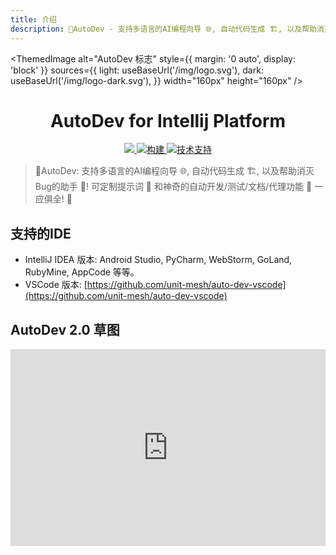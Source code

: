 ```yaml
---
title: 介绍
description: 🧙‍AutoDev - 支持多语言的AI编程向导 🌐, 自动代码生成 🏗️, 以及帮助消灭Bug的助手 🐞!
---
```



<ThemedImage
  alt="AutoDev 标志"
  style={{ margin: '0 auto', display: 'block' }}
  sources={{
    light: useBaseUrl('/img/logo.svg'),
    dark: useBaseUrl('/img/logo-dark.svg'),
  }}
  width="160px"
  height="160px"
/>

<h1 align="center">AutoDev for Intellij Platform</h1>

<div align="center">
  <a href="https://codecov.io/gh/unit-mesh/auto-dev">
    <img src="https://codecov.io/gh/unit-mesh/auto-dev/graph/badge.svg?token=5RzcndjFPx"/>
  </a>
  <a href="https://github.com/unit-mesh/auto-dev/actions/workflows/build.yml">
    <img src="https://github.com/unit-mesh/auto-dev/actions/workflows/build.yml/badge.svg" alt="构建" />
  </a>
  <a href="https://github.com/unit-mesh/chocolate-factory">
    <img src="https://img.shields.io/badge/powered_by-chocolate_factory-blue?logo=kotlin&logoColor=fff" alt="技术支持" />
  </a>
</div>

> 🧙‍AutoDev: 支持多语言的AI编程向导 🌐, 自动代码生成 🏗️, 以及帮助消灭Bug的助手 🐞! 
> 可定制提示词 🎨 和神奇的自动开发/测试/文档/代理功能 🧪 一应俱全! 🚀

## 支持的IDE

- IntelliJ IDEA 版本: Android Studio, PyCharm, WebStorm, GoLand, RubyMine, AppCode 等等。
- VSCode 版本: [https://github.com/unit-mesh/auto-dev-vscode](https://github.com/unit-mesh/auto-dev-vscode)

## AutoDev 2.0 草图

<iframe
  width="100%"
  height="315"
  src="https://www.youtube.com/embed/b1pO641-A54"
  title="AutoDev 草图演示"
  frameborder="0"
  allow="accelerometer; autoplay; clipboard-write; encrypted-media; gyroscope; picture-in-picture"
  allowfullscreen
/>

**AutoDev 草图**是由 [Shire](https://github.com/phodal/shire) 提供的IDE画布功能，旨在简化交互并增强开发者在IDE中的体验。

| 草图名称                     | 描述                                                              | 截图                                                        |
|-----------------------------|------------------------------------------------------------------|-----------------------------------------------------------|
| **代码草图**                 | 具有语法高亮的实时代码编辑器                                        | ![](https://shire.run/images/shire-sketch-diff.png)        |
| **差异草图**                 | 带有补丁处理的差异内容比较工具                                      | ![](https://shire.run/images/shire-sketch-diff-view.png)   |
| **终端草图**                 | 可编辑的弹出式终端界面，与其他草图（如WebView中的前端开发本地主机）集成 | ![](https://shire.run/images/shire-sketch-terminal.png)    |
| **WebView草图**             | 带有WebView显示的HTML/React/Ionic模型生成器                        | ![](https://shire.run/images/shire-sketch-webview.png)     |
| **OpenAPI草图`*`**          | 具有双向代码-OpenAPI同步的OpenAPI编辑器                            | ![](https://unitmesh.cc/auto-dev/sketch-openapi.png)       |
| **依赖草图`*`**             | 内置安全的脆弱依赖检查器                                           | ![](https://unitmesh.cc/auto-dev/sketch-security-dependency.png) |
| **Go Playground草图`*`**    | 带有双向代码预览/编辑的Go Playground                              | ![](https://unitmesh.cc/auto-dev/sketch-go-playground.png) |
| **Mermaid草图`*`**          | 具有双向绑定的实时流程图预览/编辑                                  | ![](https://shire.run/images/shire-sketch-mermaid.png)     |
| **PlantUML草图`*`**         | 带有双向代码-图表同步的UML图表编辑器                               | ![](https://shire.run/images/shire-sketch-plantuml.png)    |
| **计划草图**                | 显示AutoDev规划器解决代码问题的计划                                | ![](https://unitmesh.cc/auto-dev/autodev-plan-sketch.png)  |

`*` 表示需要安装额外插件。

## 架构

以下是AutoDev架构：

![AutoDev 架构](/img/autodev-arch.svg)

## 功能概述

![AutoDev 概述](/img/autodev-overview.svg)

## 功能

- **草图编码代理**
    - 使用草图查看器的智能驱动编码工作流。
- **自动开发模式**
    - AutoSQL（需要数据库插件）。上下文感知的SQL生成。
    - AutoPage（React）。上下文感知的Web页面生成。
    - 自动测试。创建单元测试意图，自动运行单元测试并尝试修复测试。
    - 自动文档。自动生成文档。
- **Copilot模式**
    - AutoDev将帮助你查找bug，解释代码，跟踪异常，生成提交等。
    - 特定模式。基于你的代码上下文（如Controller, Service `import`），AutoDev将为你推荐最佳代码。
    - 相关代码。基于最近的文件更改，AutoDev将调用计算相似块来生成最佳代码。
- **与AI聊天**。与选择的代码和上下文感知的代码聊天。
- **自定义**。
    - 提示词的自定义规范。例如，Controller, Service, Repository, Model等。
    - 自定义意图操作。你可以添加自己的意图操作。
    - 自定义LLM服务器。你可以在`设置` -> `工具` -> `AutoDev`中自定义你的LLM服务器。
    - 自定义活文档。自定义你自己的活文档，如注释。
    - 团队AI。在代码库中自定义你的团队提示词，并分发给你的团队。
    - 提示词覆盖。你可以在代码库中覆盖AutoDev的提示词。
- **SDLC**
    - VCS。生成/改进提交消息，发布说明等。
    - 代码审查。生成代码审查内容。
    - 智能重构。基于AI的重命名，带有代码味道的重构，重构建议等。
    - Dockerfile。基于你的项目，生成Dockerfile。
    - CI/CD配置。基于构建工具，生成CI/CD配置文件，如`.github/workflows/build.yml`。
    - 终端。在终端工具窗口中，你可以使用自定义输入来生成shell/命令。
- **自定义AI代理**
    - 可执行AI代理语言：DevIns。
    - 自定义AI代理。你可以将自己的AI代理集成到AutoDev中。
- **模型**
    - 内置LLM微调
    - [UnitEval](https://github.com/unit-mesh/unit-eval) 评估llm结果
    - [UnitGen](https://github.com/unit-mesh/unit-gen) 生成代码-llm微调数据。
